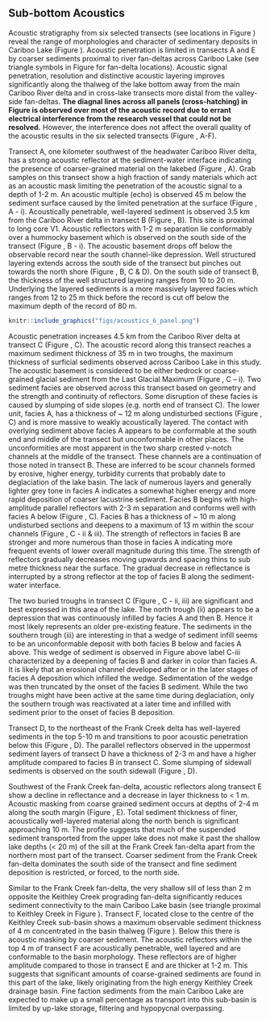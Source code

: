 ## Sub-bottom Acoustics

Acoustic stratigraphy from six selected transects (see locations in Figure \ref{fig:map-lake}) reveal the range of morphologies and character of sedimentary deposits in Cariboo Lake (Figure \ref{fig:acoustics}). Acoustic penetration is limited in transects A and E by coarser sediments proximal to river fan-deltas across Cariboo Lake (see triangle symbols in Figure \ref{fig:map-lake} for fan-delta locations). Acoustic signal penetration, resolution and distinctive acoustic layering improves significantly along the thalweg of the lake bottom away from the main Cariboo River delta and in cross-lake transects more distal from the valley-side fan-deltas. **The diagnal lines across all panels (cross-hatching) in Figure \ref{fig:acoustics} is observed over most of the acoustic record due to errant electrical interference from the research vessel that could not be resolved.** However, the interference does not affect the overall quality of the acoustic results in the six selected transects (Figure \ref{fig:acoustics}, A-F).

Transect A, one kilometer southwest of the headwater Cariboo River delta, has a strong acoustic reflector at the sediment-water interface indicating the presence of coarser-grained material on the lakebed (Figure \ref{fig:acoustics}, A). Grab samples on this transect show a high fraction of sandy materials which act as an acoustic mask limiting the penetration of the acoustic signal to a depth of 1-2 m. An acoustic multiple (echo) is observed 45 m below the sediment surface caused by the limited penetration at the surface (Figure \ref{fig:acoustics}, A - i). 
Acoustically penetrable, well-layered sediment is observed 3.5 km from the Cariboo River delta in transect B (Figure \ref{fig:acoustics}, B). This site is proximal to long core V1. Acoustic reflectors with 1-2 m separation lie conformably over a hummocky basement which is observed on the south side of the transect (Figure \ref{fig:acoustics}, B - i). The acoustic basement drops off below the observable record near the south channel-like depression. Well structured layering extends across the south side of the transect but pinches out towards the north shore (Figure \ref{fig:acoustics}, B, C & D). On the south side of transect B, the thickness of the well structured layering ranges from 10 to 20 m. Underlying the layered sediments is a more massively layered facies which ranges from 12 to 25 m thick before the record is cut off below the maximum depth of the record of 80 m. 

```r
knitr::include_graphics("figs/acoustics_6_panel.png")
```

Acoustic penetration increases 4.5 km from the Cariboo River delta at transect C (Figure \ref{fig:acoustics}, C). The acoustic record along this transect reaches a maximum sediment thickness of 35 m in two troughs, the maximum thickness of surficial sediments observed across Cariboo Lake in this study. The acoustic basement is considered to be either bedrock or coarse-grained glacial sediment from the Last Glacial Maximum (Figure \ref{fig:acoustics}, C – i). Two sediment facies are observed across this transect based on geometry and the strength and continuity of reflectors. Some disruption of these facies is caused by slumping of side slopes (e.g. north end of transect C). The lower unit, facies A, has a thickness of ~ 12 m along undisturbed sections (Figure \ref{fig:acoustics}, C) and is more massive to weakly acoustically layered. The contact with overlying sediment above facies A appears to be conformable at the south end and middle of the transect but unconformable in other places. The unconformities are most apparent in the two sharp crested v-notch channels at the middle of the transect. These channels are a continuation of those noted in transect B. These are inferred to be scour channels formed by erosive, higher energy, turbidity currents that probably date to deglaciation of the lake basin. The lack of numerous layers and generally lighter grey tone in facies A indicates a somewhat higher energy and more rapid deposition of coarser lacustrine sediment. Facies B begins with high-amplitude parallel reflectors with 2-3 m separation and conforms well with facies A below (Figure \ref{fig:acoustics}, C). Facies B has a thickness of ~ 10 m along undisturbed sections and deepens to a maximum of 13 m within the scour channels (Figure \ref{fig:acoustics}, C - ii & iii). The strength of reflectors in facies B are stronger and more numerous than those in facies A indicating more frequent events of lower overall magnitude during this time. The strength of reflectors gradually decreases moving upwards and spacing thins to sub metre thickness near the surface. The gradual decrease in reflectance is interrupted by a strong reflector at the top of facies B along the sediment-water interface. 

The two buried troughs in transect C (Figure \ref{fig:acoustics}, C - ii, iii) are significant and best expressed in this area of the lake. The north trough (ii) appears to be a depression that was continuously infilled by facies A and then B. Hence it most likely represents an older pre-existing feature. The sediments in the southern trough (iii) are interesting in that a wedge of sediment infill seems to be an unconformable deposit with both facies B below and facies A above. This wedge of sediment is observed in Figure \ref{fig:acoustics} above label C-iii characterized by a deepening of facies B and darker in color than facies A. It is likely that an erosional channel developed after or in the later stages of facies A deposition which infilled the wedge. Sedimentation of the wedge was then truncated by the onset of the facies B sediment. While the two troughs might have been active at the same time during deglaciation, only the southern trough was reactivated at a later time and infilled with sediment prior to the onset of facies B deposition.

Transect D, to the northeast of the Frank Creek delta has well-layered sediments in the top 5-10 m and transitions to poor acoustic penetration below this (Figure \ref{fig:acoustics}, D). The parallel reflectors observed in the uppermost sediment layers of transect D have a thickness of 2-3 m and have a higher amplitude compared to facies B in transect C. Some slumping of sidewall sediments is observed on the south sidewall (Figure \ref{fig:acoustics}, D).

Southwest of the Frank Creek fan-delta, acoustic reflectors along transect E show a decline in reflectance and a decrease in layer thickness to < 1 m. Acoustic masking from coarse grained sediment occurs at depths of 2-4 m along the south margin (Figure \ref{fig:acoustics}, E). Total sediment thickness of finer, acoustically well-layered material along the north bench is significant approaching 10 m. The profile suggests that much of the suspended sediment transported from the upper lake does not make it past the shallow lake depths (< 20 m) of the sill at the Frank Creek fan-delta apart from the northern most part of the transect. Coarser sediment from the Frank Creek fan-delta dominates the south side of the transect and fine sediment deposition is restricted, or forced, to the north side.

Similar to the Frank Creek fan-delta, the very shallow sill of less than 2 m opposite the Keithley Creek prograding fan-delta significantly reduces sediment connectivity to the main Cariboo Lake basin (see triangle proximal to Keithley Creek in Figure \ref{fig:map-lake}). Transect F, located close to the centre of the Keithley Creek sub-basin shows a maximum observable sediment thickness of 4 m concentrated in the basin thalweg (Figure \ref{fig:acoustics}). Below this there is acoustic masking by coarser sediment. The acoustic reflectors within the top 4 m of transect F are acoustically penetrable, well layered and are conformable to the basin morphology. These reflectors are of higher amplitude compared to those in transect E and are thicker at 1-2 m. This suggests that significant amounts of coarse-grained sediments are found in this part of the lake, likely originating from the high energy Keithley Creek drainage basin. Fine faction sediments from the main Cariboo Lake are expected to make up a small percentage as transport into this sub-basin is limited by up-lake storage, filtering and hypopycnal overpassing. 